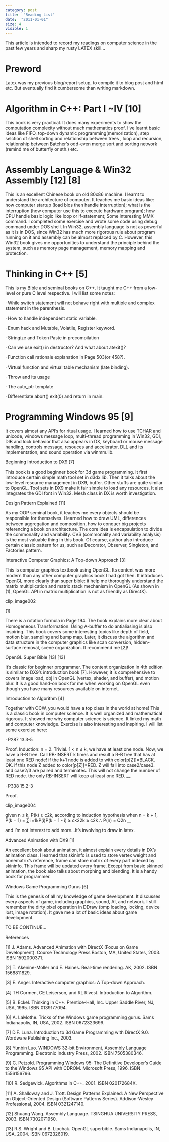 ```yaml
---
category: post
title:  "Reading List"
date:  "2011-01-01"
size: 4
visible: 1
---
```


This article is intended to record my readings on computer science in the past few years and sharp my rusty LATEX skill...

# Preword
Latex was my previous blog/report setup, to compile it to blog post and html etc. But eventually find it cumbersome than writing markdown.


# Algorithm in C++: Part I ~IV [10]

This book is very practical. It does many experiments to show the computation complexity without much mathematics proof. I’ve learnt basic ideas like FIFO, top-down dynamic programming(memorization), step selction of shell sorting and relationship between trees , loop and recursion, relationship between Batcher’s odd-even merge sort and sorting network (remind me of butterfly or sth.) etc.

# Assembly Language & Win32 Assembly [12] [8]

This is an excellent Chinese book on old 80x86 machine. I learnt to understand the architecture of computer. It teaches me basic ideas like: how computer startup (load bios then handle interruption); what is the interruption (how computer use this to execute hardware program); how CPU handle basic logic like loop or if-statement; Some interesting MMX command. I completed some exercise and wrote some code using debug command under DOS shell. In Win32, assembly language is not as powerful as it is in DOS, since Win32 has much more rigorous rule about program running on it and assembly can be almost replaced by C. However, this Win32 book gives me opportunities to understand the principle behind the system, such as memory page management, memory mapping and protection.

# Thinking in C++ [5]

This is my Bible and seminal books on C++. It taught me C++ from a low-level or pure C level respective. I will list some notes:

· While switch statement will not behave right with multiple and complex statement in the parenthesis.

· How to handle independent static variable.

· Enum hack and Mutable, Volatile, Register keyword.

· Stringize and Token Paste in precompilation

· Can we use exit() in destructor? And what about atexit()?

· Function call rationale explanation in Page 503(or 458?).

· Virtual function and virtual table mechanism (late binding).

· Throw and its usage

· The auto_ptr template

· Differentiate abort() exit(0) and return in main.

# Programming Windows 95 [9]

It covers almost any API’s for ritual usage. I learned how to use TCHAR and unicode, windows message loop, multi-thread programming in Win32, GDI, DIB and lock behavior that also appears in DX, keyboard or mouse message handling, controls message, resouces and accelerator, DLL and its implementation, and sound operation via winmm.lib.

Beginning Introduction to DX9 [7]

This book is a good beginner book for 3d game programming. It first introduce certain simple math tool set in d3dx.lib. Then it talks about the low-level resource management in DX9, buffer. Other stuffs are quite similar to OpenGL. Tool sets in DX9 make it fair simple to load any resources. It also integrates the GDI font in Win32. Mesh class in DX is worth investigation.

Design Pattern Explained [11]

As my OOP seminal book, it teaches me every objects should be responsible for themselves. I learned how to draw UML, differences between aggregation and composition, how to conquer big projects referencing a book on architecture. The core idea is encapsulation to divide the commonality and variability. CVS (commonality and variability analysis) is the most valuable thing in this book. Of course, author also introduce certain classic pattern for us, such as Decorator, Observer, Singleton, and Factories pattern.

Interactive Computer Graphics: A Top-down Approach [3]

This is computer graphics textbook using OpenGL. Its content was more modern than any other computer graphics book I had got then. It introduces OpenGL more clearly than super bible: it help me thoroughly understand the matrix multiplication and matrix stack mechanism in OpenGL (As shown in (1), OpenGL API in matrix multiplication is not as friendly as DirectX).

clip_image002
	

(1)

There is a rotation formula in Page 194. The book explains more clear about Homogeneous Transformation. Using A-buffer to do antialiasing is also inspiring. This book covers some interesting topics like depth of field, motion blur, sampling and bump map. Later, it discuss the algorithm and data structure in the computer graphics like scan conversion, hidden-surface removal, scene organization. It recommend me [2]!

OpenGL Super Bible [13] [13]

It’s classic for beginner programmer. The content organization in 4th edition is similar to DX9’s introduction book [7]. However, it is comprehensive to covers image load, obj in OpenGL (vertex, shader, and buffer), and motion blur. It is a good hand-on book for me when working on OpenGL even though you have many resources available on internet.

Introduction to Algorithm [4]

Together with OCW, you would have a top class in the world at home! This is a classic book in computer science. It is well organized and mathematical rigorous. It showed me why computer science is science. It linked my math and computer knowledge. Exercise is also interesting and inspiring. I will list some exercise here:

· P287 13.3-5

Proof. Induction: n = 2. Trivial.
1 < n ≤ k, we have at least one node.
Now, we have a R-B tree. Call RB-INSERT k times and result a R-B tree that has at least one RED node!
if the k+1 node is added to with color[p[Z]]=BLACK. OK.
if this node Z added to color[p[Z]]=RED.
Z will fall into case2/case3. and case2/3 are paired and terminates. This will not change the number of RED node.
the only RB-INSERT will keep at least one RED. __

· P338 15.2-3

Proof.

clip_image004

given n ≤ k, P(k) ≥ c2k, according to induction hypothesis
when n = k + 1, P(k + 1) = ∑ i=1kP(i)P(k + 1 - i) ≥ ck22k ≥ c2k
∴ P(n) = Ω2n __

and I’m not interest to add more...It’s involving to draw in latex.

Advanced Animation with DX9 [1]

An excellent book about animation, it almost explain every details in DX’s animation class. I learned that skininfo is used to store vertex weight and bonematrix’s reference, frame can store matrix of every part indexed by skininfo. This frame will be updated every frame. Except from basic skinned animation, the book also talks about morphing and blending. It is a handy book for programmer.

Windows Game Programming Gurus [6]

This is the genesis of all my knowledge of game development. It discusses every aspects of game, including graphics, sound, AI, and network. I still remember the dirty pixel operation in DDraw (bmp loading, locking, device lost, image rotation). It gave me a lot of basic ideas about game development.

TO BE CONTINUE...

References

[1]    J. Adams. Advanced Animation with DirectX (Focus on Game Development). Course Technology Press Boston, MA, United States, 2003. ISBN 1592000371.

[2]    T. Akenine-Moller and E. Haines. Real-time rendering. AK, 2002. ISBN 1568811829.

[3]    E. Angel. Interactive computer graphics: A Top-down Approach.

[4]    TH Cormen, CE Leiserson, and RL Rivest. Introduction to Algorithm.

[5]    B. Eckel. Thinking in C++. Prentice-Hall, Inc. Upper Saddle River, NJ, USA, 1995. ISBN 0139177094.

[6]    A. LaMothe. Tricks of the Windows game programming gurus. Sams Indianapolis, IN, USA, 2002. ISBN 0672323699.

[7]    D.F. Luna. Introduction to 3d Game Programming with DirectX 9.0. Wordware Publishing Inc., 2003.

[8]    Yunbin Luo. WINDOWS 32-bit Environment, Assembly Language Programming. Electronic Industry Press, 2002. ISBN 7505380346.

[9]    C. Petzold. Programming Windows 95: The Definitive Developer’s Guide to the Windows 95 API with CDROM. Microsoft Press, 1996. ISBN 1556156766.

[10]    R. Sedgewick. Algorithms in C++. 2001. ISBN 020172684X.

[11]    A. Shalloway and J. Trott. Design Patterns Explained: A New Perspective on Object-Oriented Design (Software Patterns Series). Addison-Wesley Professional, 2004. ISBN 0321247140.

[12]    Shuang Wang. Assembly Language. TSINGHUA UNIVERSITY PRESS, 2003. ISBN 7302071950.

[13]    R.S. Wright and B. Lipchak. OpenGL superbible. Sams Indianapolis, IN, USA, 2004. ISBN 0672326019.


